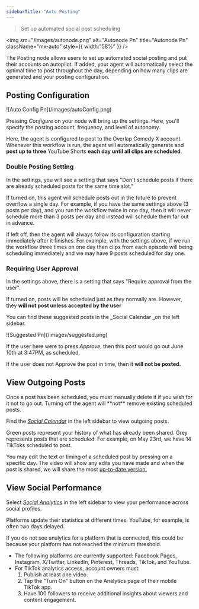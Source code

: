 ```yaml
---
sidebarTitle: "Auto Posting"
---
```


> Set up automated social post scheduling

<Frame>
  

  <img
    src="/images/autonode.png"
    alt="Autonode Pn"
    title="Autonode Pn"
    className="mx-auto"
    style={{ width:"58%" }}
  />
</Frame>

The Posting node allows users to set up automated social posting and put their accounts on autopilot. If added, your agent will automatically select the optimal time to post throughout the day, depending on how many clips are generated and your posting configuration.

## Posting Configuration

<Frame>
  ![Auto Config Pn](/images/autoConfig.png)
</Frame>

Pressing _Configure_ on your node will bring up the settings. Here, you'll specify the posting account, frequency, and level of autonomy.

Here, the agent is configured to post to the Overlap Comedy X account. Whenever this workflow is run, the agent will automatically generate and **post up to** **three** YouTube Shorts **each day until all clips are scheduled**.

### Double Posting Setting

In the settings, you will see a setting that says "Don't schedule posts if there are already scheduled posts for the same time slot."

If turned on, this agent will schedule posts out in the future to prevent overflow a single day. For example, if you have the same settings above (3 posts per day), and you run the workflow twice in one day, then it will never schedule more than 3 posts per day and instead will schedule them far out in advance.

If left off, then the agent will always follow its configuration starting immediately after it finishes. For example, with the settings above, if we run the workflow three times on one day then clips from each episode will being scheduling immediately and we may have 9 posts scheduled for day one.

### Requiring User Approval

In the settings above, there is a setting that says "Require approval from the user".

If turned on, posts will be scheduled just as they normally are. However, they **will not post unless  accepted by the user**

You can find these suggested posts in the _Social Calendar _on the left sidebar. 

<Frame>
  ![Suggested Pn](/images/suggested.png)
</Frame>

If the user here were to press _Approve_, then this post would go out June 10th at 3:47PM, as scheduled.

If the user does not Approve the post in time, then it **will not be posted.**

## View Outgoing Posts

<Info>
  Once a post has been scheduled, you must manually delete it if you wish for it not to go out. Turning off the agent will **not** remove existing scheduled posts.
</Info>

Find the _<u>Social Calendar</u>_ in the left sidebar to view outgoing posts.

Green posts represent your history of what has already been shared. Grey represents posts that are scheduled. For example, on May 23rd, we have 14 TikToks scheduled to post.

<Tip>
  You may edit the text or timing of a scheduled post by pressing on a specific day. The video will show any edits you have made and when the post is shared, we will share the most <u>up-to-date version.</u>
</Tip>

<Frame>
  
</Frame>

## View Social Performance

Select _<u>Social Analytics</u>_ in the left sidebar to view your performance across social profiles.

Platforms update their statistics at different times. YouTube, for example, is often two days delayed.

<Warning>
  If you do not see analytics for a platform that is connected, this could be because your platform has not reached the minimum threshold.

  - The following platforms are currently supported: Facebook Pages, Instagram, X/Twitter, LinkedIn, Pinterest, Threads, TikTok, and YouTube.
  - For TikTok analytics access, account owners must:
    1. Publish at least one video.
    2. Tap the "Turn On" button on the Analytics page of their mobile TikTok app.
    3. Have 100 followers to receive additional insights about viewers and content engagement.
</Warning>

<Frame>
  
</Frame>